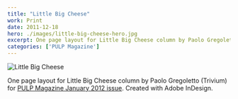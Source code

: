 ```yaml
---
title: "Little Big Cheese"
work: Print
date: 2011-12-18
hero: ./images/little-big-cheese-hero.jpg
excerpt: One page layout for Little Big Cheese column by Paolo Gregoletto (Trivium) for PULP Magazine January 2012 issue
categories: ['PULP Magazine']
---
```


![Little Big Cheese](/assets/images/projects/2011/little-big-cheese-print.jpg)


One page layout for Little Big Cheese column by Paolo Gregoletto (Trivium) for [PULP Magazine January 2012 issue](http://pulpmagazinelive.com/issues/2012). Created with Adobe InDesign.
